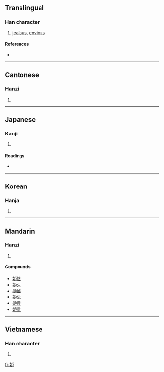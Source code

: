 {{see|妬}}
==Translingual==

===Han character===
{{Han char|rn=38|rad=女|as=04|sn=7|four=4146<sub>0</sub>|canj=女竹尸 (VHS), 女戈尸 (VIS)}}

# [[jealous]], [[envious]]

====References====
* {{Han ref|kx=0256.160|dkj=06082|dj=0520.140|hdz=21033.070|uh=5992|ud=22930|bh=A7AA|bd=42922}}

----

==Cantonese==

===Hanzi===
{{yue-hanzi|jyut=|y=dou3}}

# {{defn|Cantonese|sort=女04}}

----

==Japanese==

===Kanji===
{{ja-kanji|grade=|rs=女04}}

# {{defn|Japanese}}

====Readings====
* {{ja-readings|on=ト (to), ツ (tsu)|kun=[[ねたむ]] (netamu), [[そねむ]] (sonemu), [[つもる]] (tsumoru), [[ふさぐ]] (fusagu)}}

----

==Korean==

===Hanja===
{{ko-hanja|hangeul=투|rv=tu|mr=t'u}}

# {{defn|Korean|sort=女04}}

----

==Mandarin==

===Hanzi===
{{cmn-hanzi|pin=[[dù]] ([[du4]])|wg=tu<sup>4</sup>}}

# {{defn|Mandarin|sort=女04}}

====Compounds====
* [[妒恨]]
* [[妒火]]
* [[妒嫉]]
* [[妒忌]]
* [[妒羡]]
* [[妒意]]

----

==Vietnamese==

===Han character===
{{vi-hantu|[[đố]], [[đú]]|rs=女04}}

# {{defn|Vietnamese|sort=女04}}

[[fr:妒]]